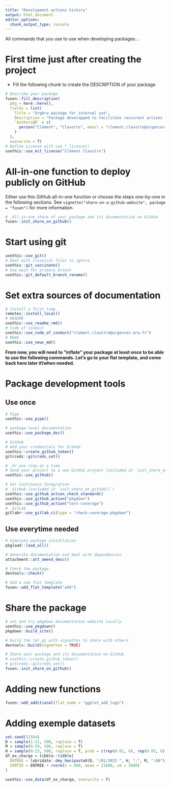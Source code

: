```yaml
---
title: "Development actions history"
output: html_document
editor_options: 
  chunk_output_type: console
---
```


All commands that you use to use when developing packages...

# First time just after creating the project

- Fill the following chunk to create the DESCRIPTION of your package

```r
# Describe your package
fusen::fill_description(
  pkg = here::here(),
  fields = list(
    Title = "UrgAra package for internal use",
    Description = "Package developped to facilitate reccurent actions for Urg'Ara users. Theses actions include applying the graphical chart to plots, creating reports and plotting a charge diagram.",
    `Authors@R` = c(
      person("Clément", "Claustre", email = "clement.claustre@urgences-ara.fr", role = c("aut", "cre"))
    )
  ),
  overwrite = T)
# Define License with use_*_license()
usethis::use_mit_license("Clément Claustre")
```

# All-in-one function to deploy publicly on GitHub

Either use this GitHub all-in-one function or choose the steps one-by-one in the following sections.
See `vignette("share-on-a-github-website", package = "fusen")` for more information.

```r
# _All-in-one share of your package and its documentation on GitHub
fusen::init_share_on_github()
```


# Start using git

```r
usethis::use_git()
# Deal with classical files to ignore
usethis::git_vaccinate()
# Use main for primary branch
usethis::git_default_branch_rename()
```

# Set extra sources of documentation

```r
# Install a first time
remotes::install_local()
# README
usethis::use_readme_rmd()
# Code of Conduct
usethis::use_code_of_conduct("clement.claustre@urgences-ara.fr")
# NEWS
usethis::use_news_md()
```

**From now, you will need to "inflate" your package at least once to be able to use the following commands. Let's go to your flat template, and come back here later if/when needed.**


# Package development tools
## Use once

```r
# Pipe
usethis::use_pipe()

# package-level documentation
usethis::use_package_doc()

# GitHub
# Add your credentials for GitHub
usethis::create_github_token()
gitcreds::gitcreds_set()

# _Or one step at a time
# Send your project to a new GitHub project (included in `init_share_on_github()`)
usethis::use_github()

# Set Continuous Integration
# _GitHub (included in `init_share_on_github()`)
usethis::use_github_action_check_standard()
usethis::use_github_action("pkgdown")
usethis::use_github_action("test-coverage")
# _GitLab
gitlabr::use_gitlab_ci(type = "check-coverage-pkgdown")
```

## Use everytime needed

```r
# Simulate package installation
pkgload::load_all()

# Generate documentation and deal with dependencies
attachment::att_amend_desc()

# Check the package
devtools::check()

# Add a new flat template
fusen::add_flat_template("add")
```

# Share the package

```r
# set and try pkgdown documentation website locally
usethis::use_pkgdown()
pkgdown::build_site()

# build the tar.gz with vignettes to share with others
devtools::build(vignettes = TRUE)

# Share your package and its documentation on GitHub
# usethis::create_github_token()
# gitcreds::gitcreds_set()
fusen::init_share_on_github()
```


# Adding new functions
```r
fusen::add_additional(flat_name = "ggplot_add_logo")
```


# Adding exemple datasets
```r
set.seed(12354)
D = sample(1:31, 500, replace = T)
M = sample(0:59, 500, replace = T)
H = sample(0:23, 500, replace = T, prob = c(rep(0.01, 6), rep(0.03, 6), rep(0.05, 6), rep(0.02, 6)))
df_ex_charge = tibble::tibble(
  ENTREE = lubridate::dmy_hms(paste0(D, "/01/2022 ", H, ":", M, ":00")),
  SORTIE = ENTREE + rnorm(n = 500, mean = 21600, sd = 3600)
)

usethis::use_data(df_ex_charge, overwrite = T)
```

